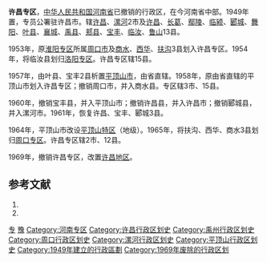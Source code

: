 {{prose|time=2013-04-25T02:05:49+00:00}}
'''许昌专区'''，[[中华人民共和国|中华人民共和国]][[河南省|河南省]]已撤销的行政区，在今河南省中部。1949年置，专员公署驻许昌市。辖[[许昌市|许昌]]、[[漯河市|漯河]]2市及[[许昌县|许昌]]、[[长葛县|长葛]]、[[鄢陵县|鄢陵]]、[[临颍县|临颍]]、[[郾城县|郾城]]、[[舞阳县|舞阳]]、[[叶县|叶县]]、[[襄城县|襄城]]、[[禹县|禹县]]、[[郏县|郏县]]、[[宝丰县|宝丰]]、[[临汝县|临汝]]、[[鲁山县|鲁山]]13县。

1953年，原[[淮阳专区|淮阳专区]]所属[[周口市|周口市]]及[[商水县|商水]]、[[西华县|西华]]、[[扶沟县|扶沟]]3县划入许昌专区。1954年，将临汝县划归[[洛阳专区|洛阳专区]]。许昌专区辖15县。

1957年，由叶县、宝丰2县析置[[平顶山市|平顶山市]]，由省直辖。1958年，原由省直辖的平顶山市划入许昌专区；撤销周口市，并入商水县。专区辖3市、15县。

1960年，撤销宝丰县，并入平顶山市；撤销许昌县，并入许昌市；撤销郾城县，并入漯河市。1961年，恢复许昌、宝丰、郾城3县。

1964年，平顶山市改设[[平顶山特区|平顶山特区]]（地级）。1965年，将扶沟、西华、商水3县划归[[周口专区|周口专区]]。许昌专区辖2市、12县。

1969年，撤销许昌专区，改置[[许昌地区|许昌地区]]。

== 参考文献 ==
# {{Cite book | author = 戴均良等 | title = 《中国古今地名大词典》 | location = 上海 | publisher = 上海辞书出版社 | date = 2005 | language = zh-hans }}
# {{Cite book | author = 史为乐 | title = 《中华人民共和国政区沿革（1949-2002）》 | location = 北京 | publisher = 人民出版社 | date = 2006 | language = zh-hans }}
{{河南省历史二级政区|nocat}}
{{DEFAULTSORT:X}}
[[Category:河南省已撤消的行政区|专]]
[[Category:专区|豫]]
[[Category:河南专区|Category:河南专区]]
[[Category:许昌行政区划史|Category:许昌行政区划史]]
[[Category:禹州行政区划史|Category:禹州行政区划史]]
[[Category:周口行政区划史|Category:周口行政区划史]]
[[Category:漯河行政区划史|Category:漯河行政区划史]]
[[Category:平顶山行政区划史|Category:平顶山行政区划史]]
[[Category:1949年建立的行政區劃|Category:1949年建立的行政區劃]]
[[Category:1969年废除的行政区划|Category:1969年废除的行政区划]]